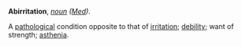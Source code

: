 '''Abirritation''', ''[[noun (part of speech)|noun]]'' ''([[Med (subject)|Med]]).''

A [[pathological]] condition opposite to that of [[irritation]]; [[debility]]; want of strength; [[asthenia]].
